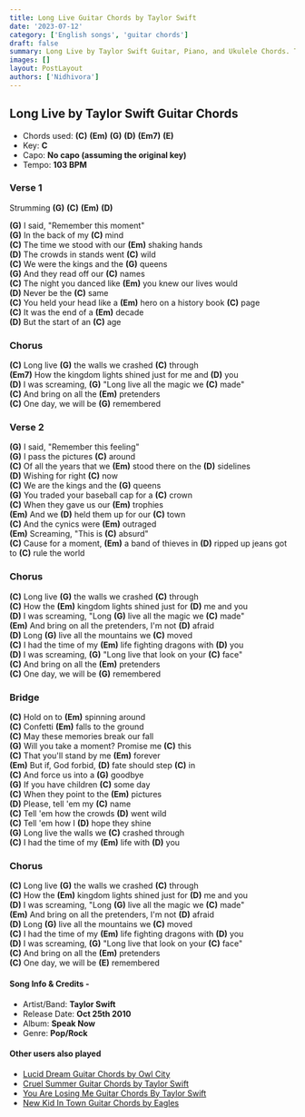 ```yaml
---
title: Long Live Guitar Chords by Taylor Swift
date: '2023-07-12'
category: ['English songs', 'guitar chords']
draft: false
summary: Long Live by Taylor Swift Guitar, Piano, and Ukulele Chords. The chords used in the song are  (C) (Em) (G) (D) (Em7) (E), Capo - No capo (assuming the original key), and the key of the song is C.
images: []
layout: PostLayout
authors: ['Nidhivora']
---
```


## Long Live by Taylor Swift Guitar Chords

- Chords used: **(C)** **(Em)** **(G)** **(D)** **(Em7)** **(E)**
- Key: **C**
- Capo: **No capo (assuming the original key)**
- Tempo: **103 BPM**

### Verse 1

Strumming **(G)** **(C)** **(Em)** **(D)**

**(G)** I said, "Remember this moment"\
**(G)** In the back of my **(C)** mind\
**(C)** The time we stood with our **(Em)** shaking hands\
**(D)** The crowds in stands went **(C)** wild\
**(C)** We were the kings and the **(G)** queens\
**(G)** And they read off our **(C)** names\
**(C)** The night you danced like **(Em)** you knew our lives would\
**(D)** Never be the **(C)** same\
**(C)** You held your head like a **(Em)** hero on a history book **(C)** page\
**(C)** It was the end of a **(Em)** decade\
**(D)** But the start of an **(C)** age

### Chorus

**(C)** Long live **(G)** the walls we crashed **(C)** through\
**(Em7)** How the kingdom lights shined just for me and **(D)** you\
**(D)** I was screaming, **(G)** "Long live all the magic we **(C)** made"\
**(C)** And bring on all the **(Em)** pretenders\
**(C)** One day, we will be **(G)** remembered

### Verse 2

**(G)** I said, "Remember this feeling"\
**(G)** I pass the pictures **(C)** around\
**(C)** Of all the years that we **(Em)** stood there on the **(D)** sidelines\
**(D)** Wishing for right **(C)** now\
**(C)** We are the kings and the **(G)** queens\
**(G)** You traded your baseball cap for a **(C)** crown\
**(C)** When they gave us our **(Em)** trophies\
**(Em)** And we **(D)** held them up for our **(C)** town\
**(C)** And the cynics were **(Em)** outraged\
**(Em)** Screaming, "This is **(C)** absurd"\
**(C)** Cause for a moment, **(Em)** a band of thieves in **(D)** ripped up jeans got to **(C)** rule the world

### Chorus

**(C)** Long live **(G)** the walls we crashed **(C)** through\
**(C)** How the **(Em)** kingdom lights shined just for **(D)** me and you\
**(D)** I was screaming, "Long **(G)** live all the magic we **(C)** made"\
**(Em)** And bring on all the pretenders, I'm not **(D)** afraid\
**(D)** Long **(G)** live all the mountains we **(C)** moved\
**(C)** I had the time of my **(Em)** life fighting dragons with **(D)** you\
**(D)** I was screaming, **(G)** "Long live that look on your **(C)** face"\
**(C)** And bring on all the **(Em)** pretenders\
**(C)** One day, we will be **(G)** remembered

### Bridge

**(C)** Hold on to **(Em)** spinning around\
**(C)** Confetti **(Em)** falls to the ground\
**(C)** May these memories break our fall\
**(G)** Will you take a moment? Promise me **(C)** this\
**(C)** That you'll stand by me **(Em)** forever\
**(Em)** But if, God forbid, **(D)** fate should step **(C)** in\
**(C)** And force us into a **(G)** goodbye\
**(G)** If you have children **(C)** some day\
**(C)** When they point to the **(Em)** pictures\
**(D)** Please, tell 'em my **(C)** name\
**(C)** Tell 'em how the crowds **(D)** went wild\
**(C)** Tell 'em how I **(D)** hope they shine\
**(G)** Long live the walls we **(C)** crashed through\
**(C)** I had the time of my **(Em)** life with **(D)** you

### Chorus

**(C)** Long live **(G)** the walls we crashed **(C)** through\
**(C)** How the **(Em)** kingdom lights shined just for **(D)** me and you\
**(D)** I was screaming, "Long **(G)** live all the magic we **(C)** made"\
**(Em)** And bring on all the pretenders, I'm not **(D)** afraid\
**(D)** Long **(G)** live all the mountains we **(C)** moved\
**(C)** I had the time of my **(Em)** life fighting dragons with **(D)** you\
**(D)** I was screaming, **(G)** "Long live that look on your **(C)** face"\
**(C)** And bring on all the **(Em)** pretenders\
**(C)** One day, we will be **(E)** remembered

#### Song Info & Credits -

- Artist/Band: **Taylor Swift**
- Release Date: **Oct 25th 2010**
- Album: **Speak Now**
- Genre: **Pop/Rock**

#### Other users also played

- [Lucid Dream Guitar Chords by Owl City](https://www.chordsco.com/chords/lucid-dream-guitar-chords-by-owl-city)
- [Cruel Summer Guitar Chords by Taylor Swift](https://www.chordsco.com/chords/cruel-summer-guitar-chords-by-taylor-swift)
- [You Are Losing Me Guitar Chords By Taylor Swift]()
- [New Kid In Town Guitar Chords by Eagles](https://www.chordsco.com/chords/new-kid-in-town-guitar-chords-by-eagles)
